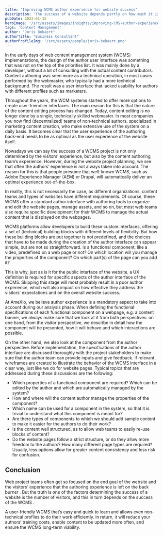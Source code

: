 ```yaml
---
title: "Improving WCMS author experience for website success"
description: 'The success of a website depends partly on how much it is used, not only by its visitors, but also by the content authors. So how to ensure the WCMS long-term viability? Let’s have a look at the best practices for addressing usability in authoring experience.'
pubDate: 2022-01-18
heroImage: '/src/assets/images/insights/improving-CMS-author-experience.jpg'
tags: 'Content Management'
author: "Joris Bekaert"
authorTitle: "Business Consultant"
authorProfileImg: '/src/assets/people/joris-bekaert.png'
---
```


<LayoutSection backgroundColor="dark">
</LayoutSection>

<LayoutSection>
	<p>
		In the early days of web content management system (WCMS) implementations, the design of the author user interface was something that was not on the top of the priorities list. It was mainly done by a developer, without a lot of consulting with the actual content contributors. Content authoring was seen more as a technical operation, in most cases performed by the webmaster, who typically had a more technical background. The result was a user interface that lacked usability for authors with different profiles such as marketers.
	</p>
	<p>
		Throughout the years, the WCM systems started to offer more options to create user-friendlier interfaces. The main reason for this is that the nature of the content editing process has changed. Today, content editing is no longer done by a single, technically skilled webmaster. In most companies you now find (decentralized) teams of non-technical authors, specialized in marketing content creation, who make extensive use of the system on a daily basis. It becomes clear that the user experience of the authoring back-end needs to be as optimal as the user experience of the website itself.
	</p>
	<p>
		Nowadays we can say the success of a WCMS project is not only determined by the visitors’ experience, but also by the content authoring team’s experience. However, during the website project planning, we see that often the authors’ experience is not always taken into account. The reason for this is that people presume that well-known WCMS, such as Adobe Experience Manager (AEM) or Drupal, will automatically deliver an optimal experience out-of-the-box.
	</p>
	<p>
		In reality, this is not necessarily the case, as different organizations, content teams and types of websites have different requirements. Of course, these WCMS offer a standard author interface with authoring tools to organize and edit the website pages, manage assets, and so on, but most web teams also require specific development for their WCMS to manage the actual content that is displayed on the webpages.
	</p>
	<p>
		WCMS platforms allow developers to build these custom interfaces, offering a set of (technical) building blocks with different levels of flexibility. But how these building blocks are put together is not predefined, and the choices that have to be made during the creation of the author interface can appear simple, but are not so straightforward. Is a functional component, like a video, predefined on a web page or not? On which location will you manage the properties of the component? On which part(s) of the page can you add it?
	</p>
	<p>
		This is why, just as is it for the public interface of the website, a UX definition is required for specific aspects of the author interface of the WCMS. Skipping this stage will most probably result in a poor author experience, which will also impact on how effective they address the visitors’ expectations and on the overall website success.
	</p>
	<p>
		At AmeXio, we believe author experience is a mandatory aspect to take into account during our analysis phase. When defining the functional specifications of each functional component on a webpage, e.g. a content banner, we always make sure that we look at it from both perspectives: on one hand, from the visitor perspective, we describe in detail how the component will be presented, how it will behave and which interactions are possible.
	</p>
	<p>
		On the other hand, we also look at the component from the author perspective. Before implementation, the specifications of the author interface are discussed thoroughly with the project stakeholders to make sure that the author team can provide inputs and give feedback. If relevant, wireframes are created to illustrate the behavior of the WCMS interface in a clear way, just like we do for website pages. Typical topics that are addressed during these discussions are the following:
	</p>
	<p>
		<ul>
			<li>
				Which properties of a functional component are required? Which can be edited by the author and which are automatically managed by the system?
			</li>
			<li>
				How and where will the content author manage the properties of the component?
			</li>
			<li>
				Which name can be used for a component in the system, so that it is trivial to understand what this component is meant for?
			</li>
			<li>
				Are there types of components to which we should add sample content to make it easier for the authors to do their work?
			</li>
			<li>
				Is the content well structured, as to allow web teams to easily re-use blocks of content?
			</li>
			<li>
				Do the website pages follow a strict structure, or do they allow more freedom to the authors? How many different page types are required? Usually, less options allow for greater content consistency and less risk for confusion.
			</li>
		</ul>
	</p>
</LayoutSection>

<LayoutSection backgroundColor="dark">
	<h2>
		Conclusion
	</h2>
	<p>
		Web project teams often get so focused on the end goal of the website and the visitors’ experience that the authoring experience is left on the back burner .  But the truth is one of the factors determining the success of a website is the number of visitors, and this in turn depends on the success of the WCMS .
	</p>
	<p>
		A user-friendly WCMS that’s easy and quick to learn and allows even non-technical profiles to do their work efficiently. In return, it will reduce your authors’ training costs, enable content to be updated more often, and ensure the WCMS long-term viability.
	</p>
</LayoutSection>